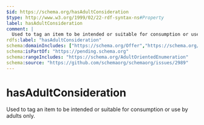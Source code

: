 ```yaml
---
$id: https://schema.org/hasAdultConsideration
$type: http://www.w3.org/1999/02/22-rdf-syntax-ns#Property
label: hasAdultConsideration
comment: |
  Used to tag an item to be intended or suitable for consumption or use by adults only.
rdfs:label: "hasAdultConsideration"
schema:domainIncludes: ["https://schema.org/Offer","https://schema.org/Product"]
schema:isPartOf: "https://pending.schema.org"
schema:rangeIncludes: "https://schema.org/AdultOrientedEnumeration"
schema:source: "https://github.com/schemaorg/schemaorg/issues/2989"
---
```


# hasAdultConsideration

Used to tag an item to be intended or suitable for consumption or use by adults only.

